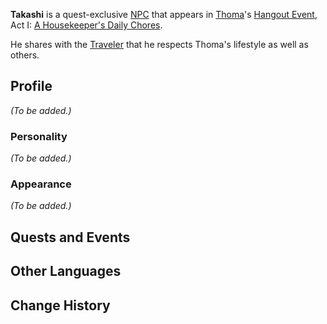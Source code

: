 {{Meta
<!-- REMOVE THIS TEMPLATE AFTER ADDING MISSING INFO -->
|missing_NPC_profile  = yes
}}
{{About|the quest-exclusive NPC|the regular NPC|Takashi}}
{{Character Infobox
|type             = Quest NPC
|name             = Takashi
|image            = NPC Takashi Quest-Exclusive.png
|region           = Inazuma
|affiliation      = Yashiro Commission
}}
'''Takashi''' is a quest-exclusive [[NPC]] that appears in [[Thoma]]'s [[Hangout Event]], Act I: [[A Housekeeper's Daily Chores]].

He shares with the [[Traveler]] that he respects Thoma's lifestyle as well as others.
<!--
==Location==
<gallery>
NPC Location Takashi (Unforeseen Circumstances).png|Takashi's location
NPC Location Takashi (Unforeseen Circumstances) Context.png|Additional context
</gallery>
-->
==Profile==
<!-- detailed story/lore information goes here -->
''(To be added.)''

===Personality===
''(To be added.)''

===Appearance===
''(To be added.)''

==Quests and Events==
{{Quests and Events
|Small-Scale Changes = idle quote
}}

==Other Languages==
{{Other Languages|default_hidden = 1
|en      = Takashi
|zhs     = 阿敬
|zhs_rm  = Ā Jìng
|zht     = 阿敬
|zht_rm  = Ā Jìng
|ja      = 敬
|ja_rm   = Takashi
|ko      = 타카시
|ko_rm   = Takasi
|es      = Takashi
|fr      = Takashi
|ru      = Такаси
|th      = Takashi
|vi      = Takashi
|de      = Takashi
|id      = Takashi
|pt      = Takashi
|tr      = 
|it      = 
}}

==Change History==
{{Change History|2.2}}
<!--
==References==
{{Reflist}}-->